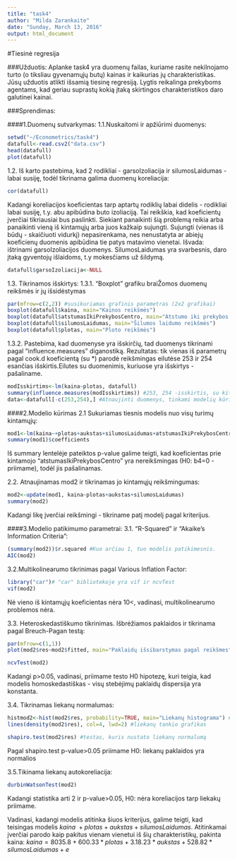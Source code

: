 ```yaml
---
title: "task4"
author: "Milda Zarankaite"
date: "Sunday, March 13, 2016"
output: html_document
---
```


#Tiesinė regresija

###Užduotis: Aplanke task4 yra duomenų failas, kuriame rasite nekilnojamo turto (o tiksliau gyvenamųjų butų) kainas ir kaikurias jų charakteristikas. Jūsų užduotis atlikti išsamią tiesinę regresiją. Lygtis reikalinga prekyboms agentams, kad geriau suprastų kokią įtaką skirtingos charakteristikos daro galutinei kainai.

###Sprendimas:

####1.Duomenų sutvarkymas:
1.1.Nuskaitomi ir apžiūrimi duomenys:
```r
setwd("~/Econometrics/task4")
datafull<-read.csv2("data.csv") 
head(datafull)
plot(datafull)
```
1.2. Iš karto pastebima, kad 2 rodikliai - garsoIzoliacija ir silumosLaidumas - labai susiję, todėl tikrinama galima duomenų koreliacija:
```r
cor(datafull)
```
Kadangi koreliacijos koeficientas tarp aptartų rodiklių labai didelis - rodikliai labai susiję, t.y. abu apibūdina buto izoliaciją. Tai reikškia, kad koeficientų įverčiai tikriausiai bus paslinkti. Siekiant panaikinti šią problemą reikia arba panaikinti vieną iš kintamųjų arba juos kažkaip sujungti. 
Sujungti (vienas iš būdų - skaičiuoti vidurkį) nepasirenkama, nes nenustatyta ar abiejų koeficienų duomenis apibūdina tie patys matavimo vienetai.
Išvada: ištrinami garsoIzoliacijos duomenys. SilumosLaidumas yra svarbesnis, daro įtaką gyventojų išlaidoms, t.y mokesčiams už šildymą.
```r
datafull$garsoIzoliacija<-NULL
```
1.3. Tikrinamos išskirtys:
1.3.1. "Boxplot" grafiku braiŽomos duomenų reikšmės ir jų išsidėstymas
```r
par(mfrow=c(2,2)) #susikuriamas grafinis parametras (2x2 grafikai)
boxplot(datafull$kaina, main="Kainos reikšmės")
boxplot(datafull$atstumasIkiPrekybosCentro, main="Atstumo iki prekybos centro reikšmės")
boxplot(datafull$silumosLaidumas, main="Šilumos laidumo reikšmės")
boxplot(datafull$plotas, main="Ploto reikšmės")

```
1.3.2. Pastebima, kad duomenyse yra išskirčių, tad duomenys tikrinami pagal "influence.measures" diganostiką. Rezultatas: tik vienas iš parametrų pagal cook.d koeficientą (su $*$) parodė reikšmingas eilutėse 253 ir 254 esančias išskirtis.Eilutes su duomenimis, kuriuose yra išskirtys - pašaliname.
```r
modIsskirtims<-lm(kaina~plotas, datafull)
summary(influence.measures(modIsskirtims)) #253, 254 -isskirtis, su kitais nera
data<-datafull[-c(253,254),] #Atnaujinti duomenys, tinkami modelių kūrimui
```

####2.Modelio kūrimas
2.1 Sukuriamas tiesnis modelis nuo visų turimų kintamųjų:
```r
mod1<-lm(kaina~+plotas+aukstas+silumosLaidumas+atstumasIkiPrekybosCentro, data)
summary(mod1)$coefficients
```
Iš summary lentelėje pateiktos p-value galime teigti, kad koeficientas prie kintamojo "atstumasIkiPrekybosCentro" yra nereikšmingas (H0: b4=0 - priimame), todėl jis pašalinamas.

2.2. Atnaujinamas mod2 ir tikrinamas jo kintamųjų reikšmingumas:
```r
mod2<-update(mod1, kaina~plotas+aukstas+silumosLaidumas)
summary(mod2)
```
Kadangi likę įverčiai reikšmingi - tikriname patį modelį pagal kriterijus.

####3.Modelio patikimumo parametrai:
3.1. "R-Squared" ir "Akaike's Information Criteria":
```r
(summary(mod2))$r.squared #Kuo arčiau 1, tuo modelis patikimesnis. 
AIC(mod2)
```
3.2.Multikolinearumo tikrinimas pagal Various Inflation Factor: 
```r
library("car")# "car" bibliotekoje yra vif ir ncvTest
vif(mod2)
```
Nė vieno iš kintamųjų koeficientas nėra 10<, vadinasi, multikolinearumo problemos nėra.

3.3. Heteroskedastiškumo tikrinimas. Išbrėžiamos paklaidos ir tikrinama pagal Breuch-Pagan testą:
```r
par(mfrow=c(1,1))
plot(mod2$res~mod2$fitted, main="Paklaidų išsibarstymas pagal reikšmes", col=2)
```
```r
ncvTest(mod2)
```
Kadangi p>0.05, vadinasi, priimame testo H0 hipotezę, kuri teigia, kad modelis homoskedastiškas - visų stebėjimų paklaidų dispersija yra konstanta.

3.4. Tikrinamas liekanų normalumas:
```r
histmod2<-hist(mod2$res, probability=TRUE, main="Liekanų histograma") #išbrėžiama histograma
lines(density(mod2$res), col=4, lwd=2) #liekanų tankio grafikas
```
```r
shapiro.test(mod2$res) #testas, kuris nustato liekanų normalumą
```
Pagal shapiro.test p-value>0.05 priimame H0: liekanų paklaidos yra normalios

3.5.Tikinama liekanų autokoreliacija:
```r
durbinWatsonTest(mod2)
```
Kadangi statistika arti 2 ir p-value>0.05, H0: nėra koreliacijos tarp liekakų priimame.

Vadinasi, kadangi modelis atitinka šiuos kriterijus, galime teigti, kad teisingas modelis $kaina~+plotas+aukstas+silumosLaidumas$. 
Atitinkamai įverčiai parodo kaip pakitus vienam vienetui iš šių charakteristikų, pakinta kaina: 
$kaina=8035.8 + 600.33*plotas+3.18.23*aukstas+528.82*silumosLaidumas+e$

